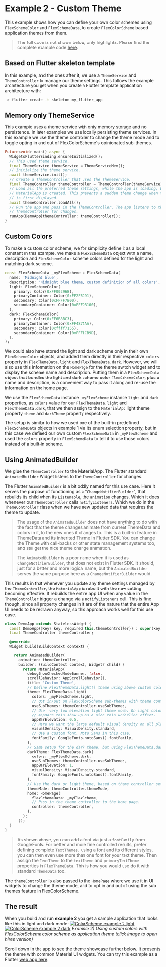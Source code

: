 # Example 2 - Custom Theme

This example shows how you can define your own color schemes using
`FlexSchemeColor` and `FlexSchemeData`, to create `FlexColorScheme` based
application themes from them.

> The full code is not shown below, only highlights.
> Please find the complete example code
> [here](https://github.com/rydmike/flex_color_scheme/tree/master/example/lib/example2).

## Based on Flutter skeleton template

In this example, and the ones after it, we use a `ThemeService` and
`ThemeController` to manage our theme settings. This follows the example
architecture you get when you create a Flutter template application
architecture with:

```bash
 > flutter create -t skeleton my_flutter_app
```

## Memory only ThemeService

This example uses a theme service with only memory storage and no persistence.
In later examples we use locally persisting theme services. In this example we
use the theme controller to change the theme mode and to toggle opting in and
out of FlexColorScheme's opinionated sub-themes.

```dart
Future<void> main() async {
  WidgetsFlutterBinding.ensureInitialized();
  // This used theme service.
  final ThemeService themeService = ThemeServiceMem();
  // Initialize the theme service.
  await themeService.init();
  // Create a ThemeController that uses the ThemeService.
  final ThemeController themeController = ThemeController(themeService);
  // Load all the preferred theme settings, while the app is loading, before
  // MaterialApp is created. This prevents a sudden theme change when the app
  // is first displayed.
  await themeController.loadAll();
  // Run the app and pass in the ThemeController. The app listens to the
  // ThemeController for changes.
  runApp(DemoApp(themeController: themeController));
}
```

## Custom Colors

To make a custom color scheme, we for simplicity define it as a local
constant in this example. We make a `FlexSchemeData` object with a name,
description and `FlexSchemeColor` scheme colors defined for the light and
matching dark scheme.

```dart
const FlexSchemeData _myFlexScheme = FlexSchemeData(
  name: 'Midnight blue',
  description: 'Midnight blue theme, custom definition of all colors',
  light: FlexSchemeColor(
    primary: Color(0xFF00296B),
    primaryContainer: Color(0xFF2F5C91),
    secondary: Color(0xFFFF7B00),
    secondaryContainer: Color(0xFFFDB100),
  ),
  dark: FlexSchemeColor(
    primary: Color(0xFF6B8BC3),
    primaryContainer: Color(0xFF4874AA),
    secondary: Color(0xffff7155),
    secondaryContainer: Color(0xFFF1CB9D),
  ),
);
```

We could also have stored the light and dark scheme only in their own
`FlexSchemeColor` objects, and added them directly in their respective
`colors` property in `FlexThemeData.light` and `FlexThemeData.dark`.
However, we will also use this information on the `HomePage` for the
theme switch widget and to display the scheme name and description.
Putting them in a `FlexSchemeData` object that bundles the light and
dark scheme color `FlexSchemeColor`, plus a name and description, is a
convenient way to pass it along and re-use the information on the home page.

We use the `FlexSchemeData` instance `_myFlexScheme` instance `light` and `dark`
properties, as `colors` value for our `FlexThemeData.light` and
`FlexThemeData.dark`, that we then assign to the `MaterialApp` light theme
property `theme` and `darkTheme` property respectively.

The setup is similar to how we used one of the built-in predefined
`FlexSchemeData` objects in example 1 via its enum selection property,
but in this case we defined our own custom `FlexSchemeData` in `_myFlexScheme`
and used the `colors` property in `FlexSchemeData` to tell it to use those
colors instead of a built-in scheme.

## Using AnimatedBuilder

We glue the `ThemeController` to the MaterialApp. The Flutter standard
`AnimatedBuilder` Widget listens to the `ThemeController` for changes.

The Flutter `AnimatedBuilder` is a bit oddly named for this use case. Here
it serves the purpose of functioning as a "`ChangeNotifierBuilder`",
that rebuilds its child when its `Listenable`, the `animation` changes.
Which it does whenever our `ThemeController` calls `notifyListeners`.
Which we do in the `ThemeController` class when we have new updated data
that requires the theme to update.

> The usage of the `AnimatedBuilder` does not have anything to do with the
> fact that the theme changes animate from current ThemeData and colors in it,
> to the new ones it changes to. This is a built-in feature in ThemeData and
> its inherited Theme in Flutter SDK. You can change the Theme with
> call-backs or other state management systems too, and still get the
> nice theme change animation.
>
> The `AnimatedBuilder` is a poor name when it is used as
> `ChangeNotifierBuilder`, that does not exist in Flutter SDK. It
> should, just for a better and more logical name, but the `AnimatedBuilder`
> serves the same purpose here as a `ChangeNotifierBuilder` would.

This results in that whenever you update any theme settings managed by
the `ThemeController`, the `MaterialApp` is rebuilt with the new setting
becoming effective. It rebuilds the entire app UI when any value in
the `ThemeController` trigger a change via a `notifyListeners` call.
This is fine though, since all property changes in it are of the
nature that the entire App UI needs to be redrawn anyway, so this approach
works well for this use case.

```dart
class DemoApp extends StatelessWidget {
  const DemoApp({Key? key, required this.themeController}) : super(key: key);
  final ThemeController themeController;

  @override
  Widget build(BuildContext context) {

    return AnimatedBuilder(
      animation: themeController,
      builder: (BuildContext context, Widget? child) {
        return MaterialApp(
          debugShowCheckedModeBanner: false,
          scrollBehavior: AppScrollBehavior(),
          title: 'Custom Theme',
          // Define FlexThemeData.light() theme using above custom colors.
          theme: FlexThemeData.light(
            colors: _myFlexScheme.light,
            // Opt in/out on FlexColorScheme sub-themes with theme controller.
            useSubThemes: themeController.useSubThemes,
            // Use  very low elevation light theme mode. On light colored
            // AppBars this show up as a nice thin underline effect.
            appBarElevation: 0.5,
            // Here we want the large default visual density on all platforms.
            visualDensity: VisualDensity.standard,
            // Use a custom font, Noto Sans in this case.
            fontFamily: GoogleFonts.notoSans().fontFamily,
          ),
          // Same setup for the dark theme, but using FlexThemeData.dark().
          darkTheme: FlexThemeData.dark(
            colors: _myFlexScheme.dark,
            useSubThemes: themeController.useSubThemes,
            appBarElevation: 1,
            visualDensity: VisualDensity.standard,
            fontFamily: GoogleFonts.notoSans().fontFamily,
          ),
          // Use the dark or light theme, based on theme controller setting.
          themeMode: themeController.themeMode,
          home: HomePage(
            flexSchemeData: _myFlexScheme,
            // Pass in the theme controller to the home page.
            controller: themeController,
          ),
        );
      });
  }
}
```

> As shown above, you can add a font via just a `fontFamily` from GoogleFonts.
For better and more fine controlled results, prefer defining complete
`TextThemes,` using a font and its different styles, you can then even use
more than one font for your text theme. Then assign the `TextTheme` to
the `textTheme` and `primaryTextTheme` properties in `FlexThemeData`.
This is how you would use do it with standard `ThemeData` too.

The `themeController` is also passed to the `HomePage` where we use it in UI
widgets to change the theme mode, and to opt in and out of using the sub themes
feature in FlexColorScheme.

## The result

When you build and run **example 2** you get a sample application that looks
like this in light and dark mode:
[<img src="https://rydmike.com/assets_fcsv4/22-example-2-a-small.jpg?raw=true" alt="ColorScheme example 2 light" />](https://rydmike.com/assets_fcsv4/22-example-2-a.png?raw=true)
[<img src="https://rydmike.com/assets_fcsv4/22-example-2-b-small.jpg?raw=true" alt="ColorScheme example 2 dark" />](https://rydmike.com/assets_fcsv4/22-example-2-b.png?raw=true)
_Example 2) Using custom colors with FlexColorScheme color scheme as
application theme (click image to open hires version)_

Scroll down in the app to see the theme showcase further below. It presents the
theme with common Material UI widgets. You can try this example as a Flutter
[web app here](https://rydmike.com/flexcolorschemeV4Tut2).
